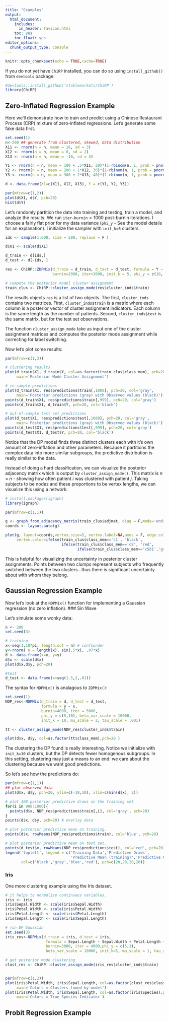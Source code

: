 ```yaml
---
title: "Examples"
output:
  html_document:
    includes:
      in_header: favicon.html
    toc: yes
    toc_float: yes
editor_options: 
  chunk_output_type: console
---
```


<script>
   $(document).ready(function() {
     $head = $('#header');
     $head.prepend('<img src=\"logo.png\" style=\"float: right;width: 150px;\"/>')
   });
</script>


```r
knitr::opts_chunk$set(echo = TRUE,cache=TRUE)
```

If you do not yet have `ChiRP` installed, you can do so using `install_github()` from `devtools` package:

```r
#devtools::install_github('stablemarkets/ChiRP')
library(ChiRP)
```

## Zero-Inflated Regression Example
Here we'll demonstrate how to train and predict using a Chinese Restaurant Process (CRP) mixture of zero-inflated regressions. Let's generate some fake data first.

```r
set.seed(1)
n<-200 ## generate from clustered, skewed, data distribution
X11 <- rnorm(n = n, mean = 10, sd = 3)
X12 <- rnorm(n = n, mean = 0, sd = 2)
X13 <- rnorm(n = n, mean = -10, sd = 4)

Y1 <- rnorm(n = n, mean = 100 + .5*X11, 20)*(1-rbinom(n, 1, prob = pnorm( -10 + 1*X11 ) ))
Y2 <- rnorm(n = n, mean = 200 + 1*X12, 30)*(1-rbinom(n, 1, prob = pnorm( 1 + .05*X12 ) ))
Y3 <- rnorm(n = n, mean = 300 + 2*X13, 40)*(1-rbinom(n, 1, prob = pnorm( -3 -.2*X13 ) ))

d <- data.frame(X1=c(X11, X12, X13), Y = c(Y1, Y2, Y3))

par(mfrow=c(1,2))
plot(d$X1, d$Y, pch=20)
hist(d$Y)
```

Let's randomly partition the data into training and testing, train a model, and analyze the results. We run `iter-burnin`$=1000$ post-burnin iterations. I choose a fairly flat prior for my data variance (`phi_y` - See the model details for an explanation).  I initialize the sampler with `init_k=5` clusters.

```r
ids <- sample(1:600, size = 500, replace = F )

d$X1 <- scale(d$X1)

d_train <- d[ids,]
d_test <- d[-ids, ]

res <- ChiRP::ZDPMix(d_train = d_train, d_test = d_test, formula = Y ~ X1,
                     burnin=2000, iter=3000, init_k = 5, phi_y = c(10, 10000))

# compute the posterior model cluster assignment
train_clus <- ChiRP::cluster_assign_mode(res$cluster_inds$train)
```

The results objects `res` is a list of two objects. The first, `cluster_inds` contains two matrices. First, `cluster_inds$train` is a matrix where each column is a posterior vector of cluster assignment indicators. Each column is the same length as the number of patients. Second, `cluster_inds$test` is the same matrix, but for the test set observations. 

The function `cluster_assign_mode` take as input one of the cluster assignment matrices and computes the posterior mode assignment while correcting for label switching.

Now let's plot some results:
```r
par(mfrow=c(1,3))

# clustering results
plot(d_train$X1, d_train$Y, col=as.factor(train_clus$class_mem), pch=20,
     main='Posterior Mode Cluster Assignment')

# in-sample predictions
plot(d_train$X1, res$predictions$train[,1000], pch=20, col='gray',
     main='Posterior predictions (gray) with Observed values (black)')
points(d_train$X1, res$predictions$train[,999], pch=20, col='gray')
points(d_train$X1, d_train$Y, pch=20, col='black')

# out-of-sample test set predictions
plot(d_test$X1, res$predictions$test[,1000], pch=20, col='gray',
     main='Posterior predictions (gray) with Observed values (black)')
points(d_test$X1, res$predictions$test[,999], pch=20, col='gray')
points(d_test$X1, d_test$Y, pch=20, col='black')
```

Notice that the DP model finds three distinct clusters each with it's own amount of zero-inflation and other parameters. Because it partitions the complex data into more similar subgroups, the predictive distribution is really similar to the data.

Instead of doing a hard classification, we can visualize the posterior adjacency matrix which is output by `cluster_assign_mode()`. This matrix is $n \times n$ - showing how often patient $i$ was clustered with patient $j$. Taking subjects to be nodes and these proportions to be vertex lengths, we can visualize this using a network:

```r
# install.packages(igraph)
library(igraph)

par(mfrow=c(1,1))

g <- graph_from_adjacency_matrix(train_clus$adjmat, diag = F,mode='undirected', weighted=T)
coords <- layout.auto(g)

plot(g, layout=coords,vertex.size=5, vertex.label=NA,axes = F, edge.color='gray87',edge.width=1,
     vertex.color=ifelse(train_clus$class_mem=='c1', 'black',
                         ifelse(train_clus$class_mem=='c8', 'red',
                                ifelse(train_clus$class_mem=='c561','green','blue'))) )
```

This is helpful for visualizing the uncertainty in posterior cluster assignments. Points between two clumps represent subjects who frequently switched between the two clusters...thus there is significant uncertainty about with whom they belong.

## Gaussian Regression Example
Now let's look at the `NDPMix()` function for implementing a Gaussian regression (no zero inflation).
### Sin Wave

Let's simulate some wonky data:
```r
n <- 200
set.seed(3)

# training 
x<-seq(1,10*pi, length.out = n) # confounder
y<-rnorm( n = length(x), sin(.5*x), .07*x)
d <- data.frame(x=x, y=y)
d$x <- scale(d$x)
plot(d$x,d$y, pch=20)

#test
d_test <- data.frame(x=seq(1.5,2,.01))
```

The syntax for `NDPMix()` is analagous to `ZDPMix()`:
```r

set.seed(1)
NDP_res<-NDPMix(d_train = d, d_test = d_test,
                formula = y ~ x,
                burnin=4000, iter = 5000,
                phi_y = c(5,10), beta_var_scale = 10000, 
                init_k = 10, mu_scale = 2, tau_scale = .001)

tt <- cluster_assign_mode(NDP_res$cluster_inds$train)

plot(d$x, d$y, col=as.factor(tt$class_mem),pch=20 )
```

The clustering the DP found is really interesting. Notice we initialize with `init_k=10` clusters, but the DP detects fewer homogenous subgroups. In this setting, clustering may just a means to an end: we care about the clustering because we want good predictions.

So let's see how the predictions do:
```r
par(mfrow=c(1,1))
## plot observed data
plot(d$x, d$y, pch=20, ylim=c(-10,10), xlim=c(min(d$x), 2))

# plot 100 posterior predictive draws on the training set
for(i in 900:1000){
  points(d$x, NDP_res$predictions$train[,i], col='gray', pch=20)  
}
points(d$x, d$y, pch=20) # overlay data

# plot posterior predictive mean on training.
points(d$x, rowMeans(NDP_res$predictions$train), col='blue', pch=20)

# plot posterior predictive mean on test set.
points(d_test$x, rowMeans(NDP_res$predictions$test), col='red', pch=20)
legend('topleft', legend = c('Training Data','Predictive Draws',
                             'Predictive Mean (training)','Predictive Mean (test)' ),
       col=c('black','gray','blue','red'), pch=c(20,20,20,20))
```

### Iris

One more clustering example using the Iris dataset.
```r
# it helps to normalize continuous variables.
iris <- iris
iris$Sepal.Width <- scale(iris$Sepal.Width)
iris$Petal.Width <- scale(iris$Petal.Width)
iris$Petal.Length <- scale(iris$Petal.Length)
iris$Sepal.Length <- scale(iris$Sepal.Length)

# run DP Gaussian
set.seed(3)
iris_res<-NDPMix(d_train = iris, d_test = iris,
                  formula = Sepal.Length ~ Sepal.Width + Petal.Length + Petal.Width,
                  burnin=3000, iter = 4000,phi_y = c(5,1),
                  beta_var_scale = 10000, init_k=5, mu_scale = 1, tau_scale = .5)

# get posterior mode clustering
clust_res <- ChiRP::cluster_assign_mode(iris_res$cluster_inds$train)


par(mfrow=c(1,2))
plot(iris$Petal.Width, iris$Sepal.Length, col=as.factor(clust_res$class_mem),pch=20,
     main='Colors = Clusters found by model')
plot(iris$Petal.Width, iris$Sepal.Length, col=as.factor(iris$Species),pch=20,
     main='Colors = True Species Indicator')
```

## Probit Regression Example

